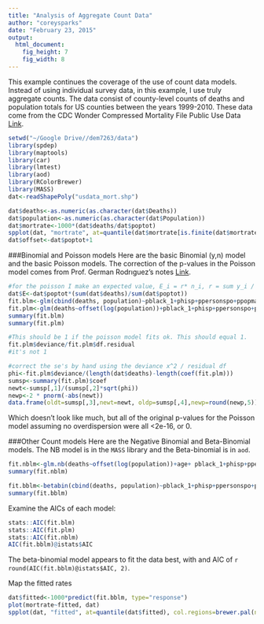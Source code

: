 ```yaml
---
title: "Analysis of Aggregate Count Data"
author: "coreysparks"
date: "February 23, 2015"
output: 
  html_document:
    fig_height: 7
    fig_width: 8
---
```


This example continues the coverage of the use of count data models. Instead of using individual survey data, in this example, I use truly aggregate counts. The data consist of county-level counts of deaths and population totals for US counties between the years 1999-2010. These data come from the CDC Wonder Compressed Mortality File Public Use Data [Link](http://wonder.cdc.gov/controller/datarequest/D105). 

```r
setwd("~/Google Drive//dem7263/data")
library(spdep)
library(maptools)
library(car)
library(lmtest)
library(aod)
library(RColorBrewer)
library(MASS)
dat<-readShapePoly("usdata_mort.shp")

```

```r
dat$deaths<-as.numeric(as.character(dat$Deaths))
dat$population<-as.numeric(as.character(dat$Population))
dat$mortrate<-1000*(dat$deaths/dat$poptot)
spplot(dat, "mortrate", at=quantile(dat$mortrate[is.finite(dat$mortrate)]), col.regions=brewer.pal(n = 6, name = "Blues"))
dat$offset<-dat$poptot+1


```

###Binomial and Poisson models
Here are the basic Binomial (y,n) model and the basic Poisson models. The correction of the p-values in the Poisson model comes from Prof. German Rodrıguez's notes [Link](http://data.princeton.edu/wws509/notes/c4a.pdf). 

```r

#for the poisson I make an expected value, E_i = r* n_i, r = sum y_i / sum n_i
dat$E<-dat$poptot*(sum(dat$deaths)/sum(dat$poptot))
fit.blm<-glm(cbind(deaths, population)~pblack_1+phisp+ppersonspo+ppopmarrie+DISSWB, data=dat, family=binomial)
fit.plm<-glm(deaths~offset(log(population))+pblack_1+phisp+ppersonspo+ppopmarrie+DISSWB, data=dat@data, family=poisson)
summary(fit.blm)
summary(fit.plm)

#This should be 1 if the poisson model fits ok. This should equal 1.
fit.plm$deviance/fit.plm$df.residual
#it's not 1

#correct the se's by hand using the deviance x^2 / residual df
phi<-fit.plm$deviance/(length(dat$deaths)-length(coef(fit.plm)))
sumsp<-summary(fit.plm)$coef
newt<-sumsp[,1]/(sumsp[,2]*sqrt(phi))
newp<-2 * pnorm(-abs(newt))
data.frame(oldt=sumsp[,3],newt=newt, oldp=sumsp[,4],newp=round(newp,5))


```

Which doesn't look like much, but all of the original p-values for the Poisson model assuming no overdispersion were all <2e-16, or 0.

###Other Count models
Here are the Negative Binomial and Beta-Binomial models. The NB model is in the `MASS` library and the Beta-binomial is in `aod`.

```r
fit.nblm<-glm.nb(deaths~offset(log(population))+age+ pblack_1+phisp+ppersonspo+ppopmarrie+DISSWB, data=dat@data)
summary(fit.nblm)

fit.bblm<-betabin(cbind(deaths, population)~pblack_1+phisp+ppersonspo+ppopmarrie+DISSWB,random=~1, data=dat@data)
summary(fit.bblm)

```

Examine the AICs of each model:
```r

stats::AIC(fit.blm)
stats::AIC(fit.plm)
stats::AIC(fit.nblm)
AIC(fit.bblm)@istats$AIC

```

The beta-binomial model appears to fit the data best, with and AIC of `r round(AIC(fit.bblm)@istats$AIC, 2)`. 

Map the fitted rates
```r
dat$fitted<-1000*predict(fit.bblm, type="response")
plot(mortrate~fitted, dat)
spplot(dat, "fitted", at=quantile(dat$fitted), col.regions=brewer.pal(n = 6, name = "Blues"), main="Fitted Rates")


```
